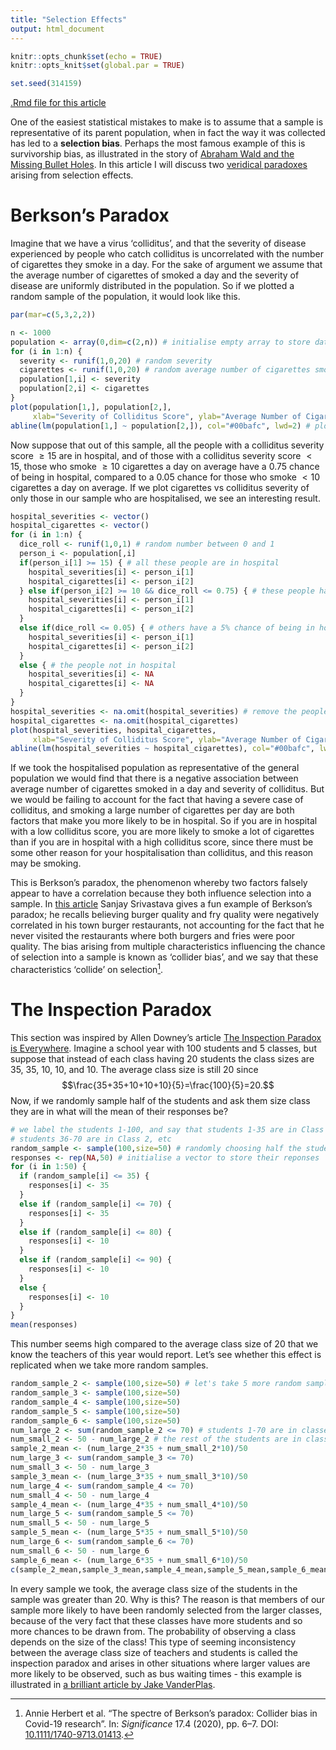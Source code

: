 ---
title: "Selection Effects"
output: html_document
---
```{r setup, include=FALSE}
knitr::opts_chunk$set(echo = TRUE)
knitr::opts_knit$set(global.par = TRUE)
```

```{r, echo=FALSE}
set.seed(314159)
```
[.Rmd file for this article](https://regriffiths.github.io/rprojects/selection-effects.Rmd)

One of the easiest statistical mistakes to make is to assume that a sample is representative of its parent population, when in fact the way it was collected has led to a **selection bias**. Perhaps the most famous example of this is survivorship bias, as illustrated in the story of [Abraham Wald and the Missing Bullet Holes](https://medium.com/@penguinpress/an-excerpt-from-how-not-to-be-wrong-by-jordan-ellenberg-664e708cfc3d). In this article I will discuss two [veridical paradoxes](https://en.wikipedia.org/wiki/Paradox#Quine's_classification) arising from selection effects.

# Berkson's Paradox
Imagine that we have a virus 'colliditus', and that the severity of disease experienced by people who catch colliditus is uncorrelated with the number of cigarettes they smoke in a day. For the sake of argument we assume that the average number of cigarettes of smoked a day and the severity of disease are uniformly distributed in the population. So if we plotted a random sample of the population, it would look like this.

```{r, echo=FALSE}
par(mar=c(5,3,2,2))
```

```{r, fig.height=6, fig.width=9}
n <- 1000
population <- array(0,dim=c(2,n)) # initialise empty array to store data for each person
for (i in 1:n) {
  severity <- runif(1,0,20) # random severity
  cigarettes <- runif(1,0,20) # random average number of cigarettes smoked
  population[1,i] <- severity
  population[2,i] <- cigarettes
}
plot(population[1,], population[2,],
     xlab="Severity of Colliditus Score", ylab="Average Number of Cigarettes Smoked in a Day")
abline(lm(population[1,] ~ population[2,]), col="#00bafc", lwd=2) # plot line of best fit

```

Now suppose that out of this sample, all the people with a colliditus severity score $\geq15$ are in hospital, and of those with a colliditus severity score $<15$, those who smoke $\geq10$ cigarettes a day on average have a $0.75$ chance of being in hospital, compared to a $0.05$ chance for those who smoke $<10$ cigarettes a day on average. If we plot cigarettes vs colliditus severity of only those in our sample who are hospitalised, we see an interesting result.

```{r, fig.height=6, fig.width=9}
hospital_severities <- vector() 
hospital_cigarettes <- vector()
for (i in 1:n) {
  dice_roll <- runif(1,0,1) # random number between 0 and 1
  person_i <- population[,i]
  if(person_i[1] >= 15) { # all these people are in hospital
    hospital_severities[i] <- person_i[1]
    hospital_cigarettes[i] <- person_i[2]
  } else if(person_i[2] >= 10 && dice_roll <= 0.75) { # these people have a 75% chance of being in hospital
    hospital_severities[i] <- person_i[1]
    hospital_cigarettes[i] <- person_i[2]
  }
  else if(dice_roll <= 0.05) { # others have a 5% chance of being in hospital
    hospital_severities[i] <- person_i[1]
    hospital_cigarettes[i] <- person_i[2]
  }
  else { # the people not in hospital
    hospital_severities[i] <- NA
    hospital_cigarettes[i] <- NA
  }
}
hospital_severities <- na.omit(hospital_severities) # remove the people not in hospital from the sample
hospital_cigarettes <- na.omit(hospital_cigarettes)
plot(hospital_severities, hospital_cigarettes,
     xlab="Severity of Colliditus Score", ylab="Average Number of Cigarettes Smoked in a Day")
abline(lm(hospital_severities ~ hospital_cigarettes), col="#00bafc", lwd=2) # plot line of best fit
```

If we took the hospitalised population as representative of the general population we would find that there is a negative association between average number of cigarettes smoked in a day and severity of colliditus. But we would be failing to account for the fact that having a severe case of colliditus, and smoking a large number of cigarettes per day are both factors that make you more likely to be in hospital. So if you are in hospital with a low colliditus score, you are more likely to smoke a lot of cigarettes than if you are in hospital with a high colliditus score, since there must be some other reason for your hospitalisation than colliditus, and this reason may be smoking. 

This is Berkson's paradox, the phenomenon whereby two factors falsely appear to have a correlation because they both influence selection into a sample. In [this article](https://thehardestscience.com/2014/08/04/the-selection-distortion-effect-how-selection-changes-correlations-in-surprising-ways/) Sanjay Srivastava gives a fun example of Berkson's paradox; he recalls believing burger quality and fry quality were negatively correlated in his town burger restaurants, not accounting for the fact that he never visited the restaurants where both burgers and fries were poor quality. The bias arising from multiple characteristics influencing the chance of selection into a sample is known as 'collider bias', and we say that these characteristics 'collide' on selection[^1]. 

# The Inspection Paradox
This section was inspired by Allen Downey's article [The Inspection Paradox is Everywhere](https://towardsdatascience.com/the-inspection-paradox-is-everywhere-2ef1c2e9d709). Imagine a school year with $100$ students and $5$ classes, but suppose that instead of each class having $20$ students the class sizes are $35$, $35$, $10$, $10$, and $10$. The average class size is still $20$ since $$\frac{35+35+10+10+10}{5}=\frac{100}{5}=20.$$ Now, if we randomly sample half of the students and ask them size class they are in what will the mean of their responses be?

```{r}
# we label the students 1-100, and say that students 1-35 are in Class 1, 
# students 36-70 are in Class 2, etc
random_sample <- sample(100,size=50) # randomly choosing half the students
responses <- rep(NA,50) # initialise a vector to store their reponses
for (i in 1:50) {
  if (random_sample[i] <= 35) {
    responses[i] <- 35
  }
  else if (random_sample[i] <= 70) {
    responses[i] <- 35
  }
  else if (random_sample[i] <= 80) {
    responses[i] <- 10
  }
  else if (random_sample[i] <= 90) {
    responses[i] <- 10
  }
  else {
    responses[i] <- 10
  }
}
mean(responses)
```

This number seems high compared to the average class size of $20$ that we know the teachers of this year would report. Let's see whether this effect is replicated when we take more random samples.

```{r}
random_sample_2 <- sample(100,size=50) # let's take 5 more random samples of 50
random_sample_3 <- sample(100,size=50)
random_sample_4 <- sample(100,size=50)
random_sample_5 <- sample(100,size=50)
random_sample_6 <- sample(100,size=50)
num_large_2 <- sum(random_sample_2 <= 70) # students 1-70 are in classes which have 35 students
num_small_2 <- 50 - num_large_2 # the rest of the students are in classes with 10 students
sample_2_mean <- (num_large_2*35 + num_small_2*10)/50 
num_large_3 <- sum(random_sample_3 <= 70)
num_small_3 <- 50 - num_large_3
sample_3_mean <- (num_large_3*35 + num_small_3*10)/50
num_large_4 <- sum(random_sample_4 <= 70)
num_small_4 <- 50 - num_large_4
sample_4_mean <- (num_large_4*35 + num_small_4*10)/50
num_large_5 <- sum(random_sample_5 <= 70)
num_small_5 <- 50 - num_large_5
sample_5_mean <- (num_large_5*35 + num_small_5*10)/50
num_large_6 <- sum(random_sample_6 <= 70)
num_small_6 <- 50 - num_large_6
sample_6_mean <- (num_large_6*35 + num_small_6*10)/50
c(sample_2_mean,sample_3_mean,sample_4_mean,sample_5_mean,sample_6_mean)
```

In every sample we took, the average class size of the students in the sample was greater than $20$. Why is this? The reason is that members of our sample more likely to have been randomly selected from the larger classes, because of the very fact that these classes have more students and so more chances to be drawn from. The probability of observing a class depends on the size of the class! This type of seeming inconsistency between the average class size of teachers and students is called the inspection paradox and arises in other situations where larger values are more likely to be observed, such as bus waiting times - this example is illustrated in [a brilliant article by Jake VanderPlas](https://jakevdp.github.io/blog/2018/09/13/waiting-time-paradox/).

[^1]: Annie Herbert et al. “The spectre of Berkson’s paradox: Collider bias in
Covid-19 research”. In: *Significance* 17.4 (2020), pp. 6–7. DOI: [10.1111/1740-9713.01413](https://doi.org/10.1111/1740-9713.01413).